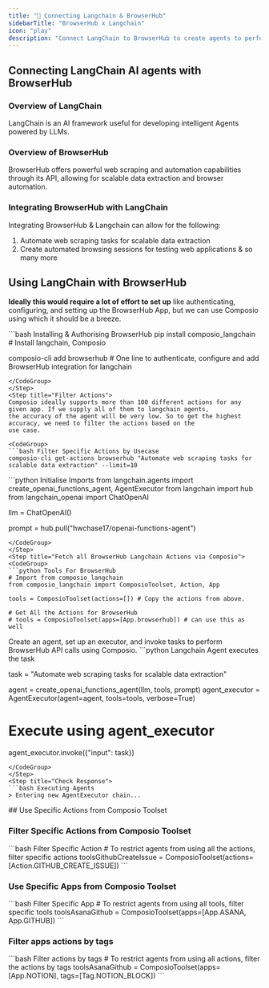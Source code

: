 ```yaml
---
title: "🚀 Connecting Langchain & BrowserHub"
sidebarTitle: "BrowserHub x Langchain"
icon: "play"
description: "Connect LangChain to BrowserHub to create agents to perform tasks using natural language"
---
```


## Connecting LangChain AI agents with BrowserHub

### Overview of LangChain

LangChain is an AI framework useful for developing intelligent Agents powered by LLMs.

### Overview of BrowserHub

BrowserHub offers powerful web scraping and automation capabilities through its API, allowing for scalable data extraction and browser automation.

### Integrating BrowserHub with LangChain

Integrating BrowserHub & Langchain can allow for the following:

1. Automate web scraping tasks for scalable data extraction
2. Create automated browsing sessions for testing web applications
& so many more

## Using LangChain with BrowserHub

<Steps>
<Step title="Setting Up the Environment">

**Ideally this would require a lot of effort to set up** like authenticating, configuring, and setting up the BrowserHub App, but we can use Composio using which it should be a breeze.

<CodeGroup>
```bash Installing & Authorising BrowserHub
pip install composio_langchain # Install langchain, Composio 

composio-cli add browserhub # One line to authenticate, configure and add BrowserHub integration for langchain
```
</CodeGroup>
</Step>
<Step title="Filter Actions">
Composio ideally supports more than 100 different actions for any given app. If we supply all of them to langchain agents, 
the accuracy of the agent will be very low. So to get the highest accuracy, we need to filter the actions based on the 
use case.

<CodeGroup>
```bash Filter Specific Actions by Usecase
composio-cli get-actions browserhub "Automate web scraping tasks for scalable data extraction" --limit=10
```
</CodeGroup>

</Step>
<Step title="Import Base Packages">

<CodeGroup>
```python Initialise Imports
from langchain.agents import create_openai_functions_agent, AgentExecutor
from langchain import hub
from langchain_openai import ChatOpenAI


llm = ChatOpenAI()

prompt = hub.pull("hwchase17/openai-functions-agent")
```
</CodeGroup>
</Step>
<Step title="Fetch all BrowserHub Langchain Actions via Composio">
<CodeGroup>
```python Tools For BrowserHub
# Import from composio_langchain
from composio_langchain import ComposioToolset, Action, App

tools = ComposioToolset(actions=[]) # Copy the actions from above. 

# Get All the Actions for BrowserHub
# tools = ComposioToolset(apps=[App.browserhub]) # can use this as well
```
</CodeGroup>
</Step>
<Step title="Execute the Agent">
Create an agent, set up an executor, and invoke tasks to perform BrowserHub API calls using Composio. 
<CodeGroup>
```python Langchain Agent executes the task

task = "Automate web scraping tasks for scalable data extraction"

agent = create_openai_functions_agent(llm, tools, prompt)
agent_executor = AgentExecutor(agent=agent, tools=tools, verbose=True)

# Execute using agent_executor
agent_executor.invoke({"input": task})
```
</CodeGroup>
</Step>
<Step title="Check Response">
```bash Executing Agents
> Entering new AgentExecutor chain...
```
</Step>
</Steps>
## Use Specific Actions from Composio Toolset

### Filter Specific Actions from Composio Toolset

<CodeGroup>
```bash Filter Specific Action
# To restrict agents from using all the actions, filter specific actions
toolsGithubCreateIssue = ComposioToolset(actions=[Action.GITHUB_CREATE_ISSUE])
```
</CodeGroup>

### Use Specific Apps from Composio Toolset
<CodeGroup>
```bash Filter Specific App
# To restrict agents from using all tools, filter specific tools
toolsAsanaGithub = ComposioToolset(apps=[App.ASANA, App.GITHUB])
```
</CodeGroup>

### Filter apps actions by tags 
<CodeGroup>
```bash Filter actions by tags
# To restrict agents from using all actions, filter the actions by tags
toolsAsanaGithub = ComposioToolset(apps=[App.NOTION], tags=[Tag.NOTION_BLOCK])
```
</CodeGroup>


